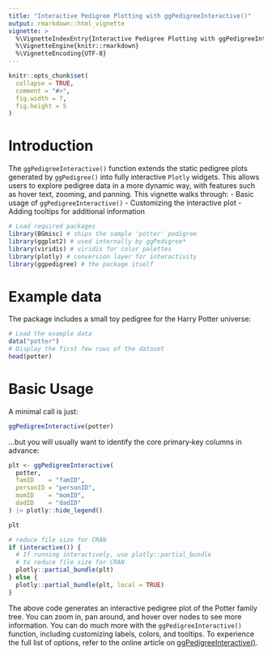 ```yaml
---
title: "Interactive Pedigree Plotting with ggPedigreeInteractive()"
output: rmarkdown::html_vignette
vignette: >
  %\VignetteIndexEntry{Interactive Pedigree Plotting with ggPedigreeInteractive()}
  %\VignetteEngine{knitr::rmarkdown}
  %\VignetteEncoding{UTF-8}
---
```


```r
knitr::opts_chunk$set(
  collapse = TRUE,
  comment = "#>",
  fig.width = 7,
  fig.height = 5
)
```

# Introduction

The `ggPedigreeInteractive()` function extends the static pedigree plots generated by `ggPedigree()` into fully interactive `Plotly` widgets. This allows users to explore pedigree data in a more dynamic way, with features such as hover text, zooming, and panning.
This vignette walks through:
- Basic usage of `ggPedigreeInteractive()`
- Customizing the interactive plot
- Adding tooltips for additional information


```r
# Load required packages
library(BGmisc) # ships the sample 'potter' pedigree
library(ggplot2) # used internally by ggPedigree*
library(viridis) # viridis for color palettes
library(plotly) # conversion layer for interactivity
library(ggpedigree) # the package itself
```


# Example data

The package includes a small toy pedigree for the Harry Potter universe:

```r
# Load the example data
data("potter")
# Display the first few rows of the dataset
head(potter)
```


# Basic Usage

A minimal call is just:

```r
ggPedigreeInteractive(potter)
```

...but you will usually want to identify the core primary‑key columns in advance:

```r
plt <- ggPedigreeInteractive(
  potter,
  famID    = "famID",
  personID = "personID",
  momID    = "momID",
  dadID    = "dadID"
) |> plotly::hide_legend()
```

```r
plt
```

```r
# reduce file size for CRAN
if (interactive()) {
  # If running interactively, use plotly::partial_bundle
  # to reduce file size for CRAN
  plotly::partial_bundle(plt)
} else {
  plotly::partial_bundle(plt, local = TRUE)
}
```

The above code generates an interactive pedigree plot of the Potter family tree. You can zoom in, pan around, and hover over nodes to see more information. You can do much more with the `ggPedigreeInteractive()` function, including customizing labels, colors, and tooltips. To experience the full list of options, refer to the online article on [ggPedigreeInteractive()](https://bgmisc.github.io/ggpedigree/articles/ggPedigreeInteractive.html).



